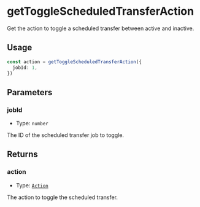 # getToggleScheduledTransferAction

Get the action to toggle a scheduled transfer between active and inactive.

## Usage

```typescript copy
const action = getToggleScheduledTransferAction({
  jobId: 1,
})
```

## Parameters

### jobId

- Type: `number`

The ID of the scheduled transfer job to toggle.

## Returns

### action

- Type: [`Action`](/module-sdk/glossary/types#action)

The action to toggle the scheduled transfer.
